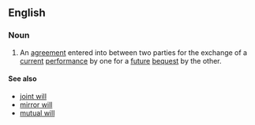 ==English==
===Noun===
{{wikipedia}}
{{en-noun|head=[[will]] [[contract]]}}
# {{context|legal|lang=en}} An [[agreement]] entered into between two parties for the exchange of a [[current]] [[performance]] by one for a [[future]] [[bequest]] by the other.

====See also====
*[[joint will]]
*[[mirror will]]
*[[mutual will]]
